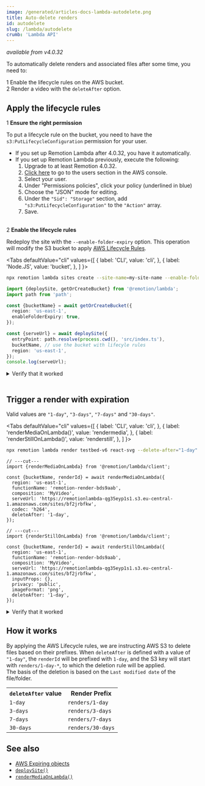 ```yaml
---
image: /generated/articles-docs-lambda-autodelete.png
title: Auto-delete renders
id: autodelete
slug: /lambda/autodelete
crumb: 'Lambda API'
---
```



_available from v4.0.32_

To automatically delete renders and associated files after some time, you need to:

<Step>1</Step> Enable the lifecycle rules on the AWS bucket. <br />
<Step>2</Step> Render a video with the <code>deleteAfter</code> option.

## Apply the lifecycle rules

<Step>1</Step> <strong>Ensure the right permission</strong>

To put a lifecycle rule on the bucket, you need to have the `s3:PutLifecycleConfiguration` permission for your user.

- If you set up Remotion Lambda after 4.0.32, you have it automatically.
- If you set up Remotion Lambda previously, execute the following:
  1. Upgrade to at least Remotion 4.0.32.
  2. [Click here](https://us-east-1.console.aws.amazon.com/iamv2/home) to go to the users section in the AWS console.
  3. Select your user.
  4. Under "Permissions policies", click your policy (underlined in blue)
  5. Choose the "JSON" mode for editing.
  6. Under the `"Sid": "Storage"` section, add `"s3:PutLifecycleConfiguration"` to the `"Action"` array.
  7. Save.

<br />
<Step>2</Step> <strong>Enable the lifecycle rules</strong>

Redeploy the site with the `--enable-folder-expiry` option. This operation will modify the S3 bucket to apply [AWS Lifecycle Rules](https://docs.aws.amazon.com/AmazonS3/latest/userguide/object-lifecycle-mgmt.html).

<Tabs
defaultValue="cli"
values={[
{ label: 'CLI', value: 'cli', },
{ label: 'Node.JS', value: 'bucket', },
]
}>
<TabItem value="cli">

```bash title="In the command line"
npx remotion lambda sites create --site-name=my-site-name --enable-folder-expiry
```

  </TabItem>

  <TabItem value="bucket">

```ts twoslash title="deploy.mjs" {6}
import {deploySite, getOrCreateBucket} from '@remotion/lambda';
import path from 'path';

const {bucketName} = await getOrCreateBucket({
  region: 'us-east-1',
  enableFolderExpiry: true,
});

const {serveUrl} = await deploySite({
  entryPoint: path.resolve(process.cwd(), 'src/index.ts'),
  bucketName, // use the bucket with lifecyle rules
  region: 'us-east-1',
});
console.log(serveUrl);
```

  </TabItem>

</Tabs>

<details>
  <summary>Verify that it worked</summary>
  <p>In your S3 bucket, under "Management", you should see 4 lifecycle rules.</p>
  <img src="/img/lambda/applied-lc-rules.png" />
</details>

<br />

## Trigger a render with expiration

Valid values are `"1-day"`, `"3-days"`, `"7-days"` and `"30-days"`.

<Tabs
defaultValue="cli"
values={[
{ label: 'CLI', value: 'cli', },
{ label: 'renderMediaOnLambda()', value: 'rendermedia', },
{ label: 'renderStillOnLambda()', value: 'renderstill', },
]
}>
<TabItem value="cli">

```bash
npx remotion lambda render testbed-v6 react-svg --delete-after="1-day"
```

  </TabItem>

  <TabItem value="rendermedia">

```tsx twoslash title="render.ts" {10}
// ---cut---
import {renderMediaOnLambda} from '@remotion/lambda/client';

const {bucketName, renderId} = await renderMediaOnLambda({
  region: 'us-east-1',
  functionName: 'remotion-render-bds9aab',
  composition: 'MyVideo',
  serveUrl: 'https://remotionlambda-qg35eyp1s1.s3.eu-central-1.amazonaws.com/sites/bf2jrbfkw',
  codec: 'h264',
  deleteAfter: '1-day',
});
```

  </TabItem>
  <TabItem value="renderstill">

```tsx twoslash title="render.ts" {12}
// ---cut---
import {renderStillOnLambda} from '@remotion/lambda/client';

const {bucketName, renderId} = await renderStillOnLambda({
  region: 'us-east-1',
  functionName: 'remotion-render-bds9aab',
  composition: 'MyVideo',
  serveUrl: 'https://remotionlambda-qg35eyp1s1.s3.eu-central-1.amazonaws.com/sites/bf2jrbfkw',
  inputProps: {},
  privacy: 'public',
  imageFormat: 'png',
  deleteAfter: '1-day',
});
```

  </TabItem>
</Tabs>

<details>
<summary>
Verify that it worked

</summary>

<p>All files should have an expiration rule and expiration date set when viewing the object properties.</p>

<img src="/img/lambda/rendered-file-path.png" />
<img src="/img/lambda/rendered-file-management.png" />

<br />
<br />

AWS does not delete the file at the exact time, but the deletion will happen.

</details>

## How it works

By applying the AWS Lifecycle rules, we are instructing AWS S3 to delete files based on their prefixes. When `deleteAfter` is defined with a value of `"1-day"`, the `renderId` will be prefixed with `1-day`, and the S3 key will start with `renders/1-day-*`, to which the deletion rule will be applied.  
The basis of the deletion is based on the `Last modified date` of the file/folder.

<table>
  <tr>
    <th>
      <code>deleteAfter</code> value
    </th>
    <th>
      Render Prefix
    </th>
  </tr>
  <tr>
    <td>
      <code>1-day</code>
    </td>
    <td>
      <code>renders/1-day</code>
    </td>
   
  </tr>
  
  <tr>
    <td>
      <code>3-days</code>
    </td>
    <td>
      <code>renders/3-days</code>
    </td>
   
  </tr>
  <tr>
    <td>
      <code>7-days</code>
    </td>
    <td>
      <code>renders/7-days</code>
    </td>
   
  </tr>
  <tr>
    <td>
      <code>30-days</code>
    </td>
    <td>
      <code>renders/30-days</code>
    </td>
   
  </tr>

</table>

## See also

- [AWS Expiring objects](https://docs.aws.amazon.com/AmazonS3/latest/userguide/lifecycle-expire-general-considerations.html)
- [`deploySite()`](/docs/lambda/deploysite)
- [`renderMediaOnLambda()`](/docs/lambda/rendermediaonlambda)
